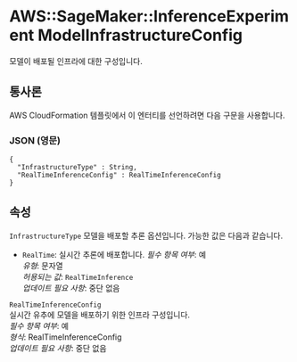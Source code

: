 # AWS::SageMaker::InferenceExperiment ModelInfrastructureConfig

모델이 배포될 인프라에 대한 구성입니다.

## 통사론

AWS CloudFormation 템플릿에서 이 엔터티를 선언하려면 다음 구문을 사용합니다.

### JSON (영문)

```
{
  "InfrastructureType" : String,
  "RealTimeInferenceConfig" : RealTimeInferenceConfig
}
```

## 속성

`InfrastructureType` 모델을 배포할 추론 옵션입니다. 가능한 값은 다음과 같습니다.

- `RealTime`: 실시간 추론에 배포합니다.
  _필수 항목 여부_: 예  
  _유형_: 문자열  
  _허용되는 값_: `RealTimeInference`  
  _업데이트 필요 사항_: 중단 없음

`RealTimeInferenceConfig`  
실시간 유추에 모델을 배포하기 위한 인프라 구성입니다.  
_필수 항목 여부_: 예  
_형식_: RealTimeInferenceConfig  
_업데이트 필요 사항_: 중단 없음
